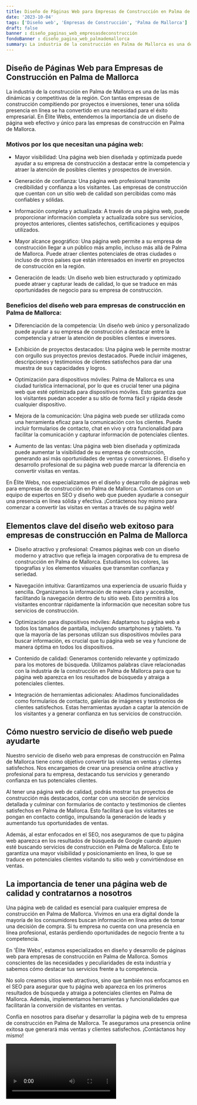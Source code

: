 ```yaml
---
title: Diseño de Páginas Web para Empresas de Construcción en Palma de Mallorca
date: '2023-10-04'
tags: ['Diseño web', 'Empresas de Construcción', 'Palma de Mallorca']
draft: false
banner : diseño_paginas_web_empresasdeconstrucción
fondoBanner : diseño_pagina_web_palmademallorca
summary: La industria de la construcción en Palma de Mallorca es una de las más dinámicas y competitivas de la región. Con tantas empresas de construcción compitiendo por proyectos e inversiones, tener una sólida presencia en línea se ha convertido en una necesidad para el éxito empresarial. En Élite Webs, entendemos la importancia de un diseño de página web efectivo y único para las empresas de construcción en Palma de Mallorca. 
---
```


## Diseño de Páginas Web para Empresas de Construcción en Palma de Mallorca

La industria de la construcción en Palma de Mallorca es una de las más dinámicas y competitivas de la región. Con tantas empresas de construcción compitiendo por proyectos e inversiones, tener una sólida presencia en línea se ha convertido en una necesidad para el éxito empresarial. En Élite Webs, entendemos la importancia de un diseño de página web efectivo y único para las empresas de construcción en Palma de Mallorca. 

### Motivos por los que necesitan una página web:

- Mayor visibilidad: Una página web bien diseñada y optimizada puede ayudar a su empresa de construcción a destacar entre la competencia y atraer la atención de posibles clientes y prospectos de inversión.

- Generación de confianza: Una página web profesional transmite credibilidad y confianza a los visitantes. Las empresas de construcción que cuentan con un sitio web de calidad son percibidas como más confiables y sólidas.

- Información completa y actualizada: A través de una página web, puede proporcionar información completa y actualizada sobre sus servicios, proyectos anteriores, clientes satisfechos, certificaciones y equipos utilizados.

- Mayor alcance geográfico: Una página web permite a su empresa de construcción llegar a un público más amplio, incluso más allá de Palma de Mallorca. Puede atraer clientes potenciales de otras ciudades o incluso de otros países que están interesados en invertir en proyectos de construcción en la región.

- Generación de leads: Un diseño web bien estructurado y optimizado puede atraer y capturar leads de calidad, lo que se traduce en más oportunidades de negocio para su empresa de construcción.

### Beneficios del diseño web para empresas de construcción en Palma de Mallorca:

- Diferenciación de la competencia: Un diseño web único y personalizado puede ayudar a su empresa de construcción a destacar entre la competencia y atraer la atención de posibles clientes e inversores.

- Exhibición de proyectos destacados: Una página web le permite mostrar con orgullo sus proyectos previos destacados. Puede incluir imágenes, descripciones y testimonios de clientes satisfechos para dar una muestra de sus capacidades y logros.

- Optimización para dispositivos móviles: Palma de Mallorca es una ciudad turística internacional, por lo que es crucial tener una página web que esté optimizada para dispositivos móviles. Esto garantiza que los visitantes puedan acceder a su sitio de forma fácil y rápida desde cualquier dispositivo.

- Mejora de la comunicación: Una página web puede ser utilizada como una herramienta eficaz para la comunicación con los clientes. Puede incluir formularios de contacto, chat en vivo y otra funcionalidad para facilitar la comunicación y capturar información de potenciales clientes.

- Aumento de las ventas: Una página web bien diseñada y optimizada puede aumentar la visibilidad de su empresa de construcción, generando así más oportunidades de ventas y conversiones. El diseño y desarrollo profesional de su página web puede marcar la diferencia en convertir visitas en ventas.

En Élite Webs, nos especializamos en el diseño y desarrollo de páginas web para empresas de construcción en Palma de Mallorca. Contamos con un equipo de expertos en SEO y diseño web que pueden ayudarle a conseguir una presencia en línea sólida y efectiva. ¡Contáctenos hoy mismo para comenzar a convertir las visitas en ventas a través de su página web!

<GifSeo />

<Cta />

## Elementos clave del diseño web exitoso para empresas de construcción en Palma de Mallorca

- Diseño atractivo y profesional: Creamos páginas web con un diseño moderno y atractivo que refleja la imagen corporativa de tu empresa de construcción en Palma de Mallorca. Estudiamos los colores, las tipografías y los elementos visuales que transmitan confianza y seriedad.

- Navegación intuitiva: Garantizamos una experiencia de usuario fluida y sencilla. Organizamos la información de manera clara y accesible, facilitando la navegación dentro de tu sitio web. Esto permitirá a los visitantes encontrar rápidamente la información que necesitan sobre tus servicios de construcción.

- Optimización para dispositivos móviles: Adaptamos tu página web a todos los tamaños de pantalla, incluyendo smartphones y tablets. Ya que la mayoría de las personas utilizan sus dispositivos móviles para buscar información, es crucial que tu página web se vea y funcione de manera óptima en todos los dispositivos.

- Contenido de calidad: Generamos contenido relevante y optimizado para los motores de búsqueda. Utilizamos palabras clave relacionadas con la industria de la construcción en Palma de Mallorca para que tu página web aparezca en los resultados de búsqueda y atraiga a potenciales clientes.

- Integración de herramientas adicionales: Añadimos funcionalidades como formularios de contacto, galerías de imágenes y testimonios de clientes satisfechos. Estas herramientas ayudan a captar la atención de los visitantes y a generar confianza en tus servicios de construcción.

## Cómo nuestro servicio de diseño web puede ayudarte

Nuestro servicio de diseño web para empresas de construcción en Palma de Mallorca tiene como objetivo convertir las visitas en ventas y clientes satisfechos. Nos encargamos de crear una presencia online atractiva y profesional para tu empresa, destacando tus servicios y generando confianza en tus potenciales clientes.

Al tener una página web de calidad, podrás mostrar tus proyectos de construcción más destacados, contar con una sección de servicios detallada y culminar con formularios de contacto y testimonios de clientes satisfechos en Palma de Mallorca. Esto facilitará que los visitantes se pongan en contacto contigo, impulsando la generación de leads y aumentando tus oportunidades de ventas.

Además, al estar enfocados en el SEO, nos aseguramos de que tu página web aparezca en los resultados de búsqueda de Google cuando alguien esté buscando servicios de construcción en Palma de Mallorca. Esto te garantiza una mayor visibilidad y posicionamiento en línea, lo que se traduce en potenciales clientes visitando tu sitio web y convirtiéndose en ventas.

## La importancia de tener una página web de calidad y contratarnos a nosotros

Una página web de calidad es esencial para cualquier empresa de construcción en Palma de Mallorca. Vivimos en una era digital donde la mayoría de los consumidores buscan información en línea antes de tomar una decisión de compra. Si tu empresa no cuenta con una presencia en línea profesional, estarás perdiendo oportunidades de negocio frente a tu competencia.

En 'Élite Webs', estamos especializados en diseño y desarrollo de páginas web para empresas de construcción en Palma de Mallorca. Somos conscientes de las necesidades y peculiaridades de esta industria y sabemos cómo destacar tus servicios frente a tu competencia.

No solo creamos sitios web atractivos, sino que también nos enfocamos en el SEO para asegurar que tu página web aparezca en los primeros resultados de búsqueda y atraiga a potenciales clientes en Palma de Mallorca. Además, implementamos herramientas y funcionalidades que facilitarán la conversión de visitantes en ventas.

Confía en nosotros para diseñar y desarrollar la página web de tu empresa de construcción en Palma de Mallorca. Te aseguramos una presencia online exitosa que generará más ventas y clientes satisfechos. ¡Contáctanos hoy mismo!

<Video />

<CtaBot job='Empresas de Construcción' city='Palma de Mallorca'/>

<Gmaps query='Palma de Mallorca+españa+maps' />